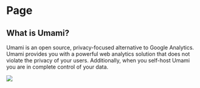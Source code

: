 # Page

## What is Umami?

Umami is an open source, privacy-focused alternative to Google Analytics.
Umami provides you with a powerful web analytics solution that does not violate the privacy of your users. Additionally, when you self-host Umami you are in complete control of your data.

<img src="/images/v1/about-screenshot.png" />
